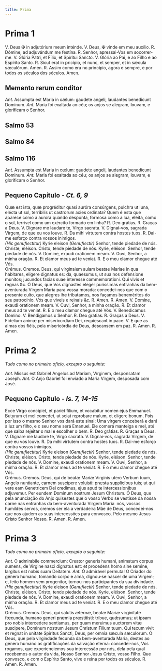 ```yaml
---
title: Prima
---
```


# Prima 1

<div class="grid grid-cols-2 gap-5">
  <span class="text-justify">
    V. Deus <span class="text-red-500">&#10016;</span> in adjutórium meum
    inténde.
  </span>
  <span class="text-justify">
    V. Deus, <span class="text-red-500">&#10016;</span> vinde em meu auxílio.
  </span>
  <span class="text-justify">
    <span class="text-red-500">R.</span> Dómine, ad adjuvándum me festína.
  </span>
  <span class="text-justify">
    <span class="text-red-500">R.</span> Senhor, apressai-Vos em socorrer-me.
  </span>
  <span class="text-justify">
    V. Glória Patri, et Fílio, et Spíritui Sancto.
  </span>
  <span class="text-justify">
    V. Glória ao Pai, e ao Filho e ao Espírito Santo.
  </span>
  <span class="text-justify">
    <span class="text-red-500">R.</span> Sicut erat in pricípio, et nunc, et
    semper, et in sǽcula sæculórum. Amen.
  </span>
  <span class="text-justify">
    <span class="text-red-500">R.</span> Assim como era no princípio, agora e
    sempre, e por todos os séculos dos séculos. Amen.
  </span>
</div>


## Memento rerum conditor

<MementoRerumConditor />

<div class="grid grid-cols-2 gap-5">
  <span class="text-justify">
    <em>Ant.</em> Assumpta est Maria in cælum: gaudete angeli, laudantes
    benedicunt Dominum.
  </span>
  <span class="text-justify">
    <em>Ant.</em> Maria foi exaltada ao céu; os anjos se alegram, louvam, e
    glorificam o Senhor.
  </span>
</div>


## Salmo 53

<Salmo53 />


## Salmo 84

<Salmo84 />


## Salmo 116

<Salmo116 />

<div class="grid grid-cols-2 gap-5">
  <span class="text-justify">
    <em>Ant.</em> Assumpta est Maria in cælum: gaudete angeli, laudantes
    benedicunt Dominum.
  </span>
  <span class="text-justify">
    <em>Ant.</em> Maria foi exaltada ao céu; os anjos se alegram, louvam, e
    glorificam o Senhor.
  </span>
</div>

## Pequeno Capítulo - <em>Ct. 6, 9</em>

<div class="grid grid-cols-2 gap-5">
  <span class="text-justify">
    Quæ est ista, quæ progréditur quasi auróra consúrgens, pulchra ut luna,
    elécta ut sol, terribilis ut castrorum acies ordinata?
  </span>
  <span class="text-justify">
    Quem é esta que aparece como a aurora quando desponta, formosa como a lua,
    eleita, como o sol, terrível como um exército formado em linha?
  </span>
  <span class="text-justify">
    <span class="text-red-500">R.</span> Deo grátias.
  </span>
  <span class="text-justify">
    <span class="text-red-500">R.</span> Graças a Deus.
  </span>
  <span class="text-justify">V. Dignare me laudare te, Virgo sacrata.</span>
  <span class="text-justify">
    V. Dignai-vos, sagrada Virgem, de que eu vos louve.
  </span>
  <span class="text-justify">
    <span class="text-red-500">R.</span> Da mihi virtutem contra hostes tuos.
  </span>
  <span class="text-justify">
    <span class="text-red-500">R.</span> Dai-me esforço contra vossos inimigos.
  </span>
</div>

<div class="grid grid-cols-2 gap-5">
  <span class="text-justify">
    <em>(Hic genuflectitur)</em> Kyrie eleison
  </span>
  <span class="text-justify">
    <em>(Genuflectir)</em> Senhor, tende piedade de nós.
  </span>
  <span class="text-justify">Christe, eléison.</span>
  <span class="text-justify">Cristo, tende piedade de nós.</span>
  <span class="text-justify">Kyrie, eléison.</span>
  <span class="text-justify">Senhor, tende piedade de nós.</span>
  <span class="text-justify">V. Domine, exaudi orationem meam.</span>
  <span class="text-justify">V. Ouvi, Senhor, a minha oração.</span>
  <span class="text-justify">
    <span class="text-red-500">R.</span> Et clamor meus ad te veniat.
  </span>
  <span class="text-justify">
    <span class="text-red-500">R.</span> E o meu clamor chegue até Vós.
  </span>
</div>

<div class="grid grid-cols-2 gap-5">
  <span class="text-red-500 text-center">Orémus.</span>
  <span class="text-red-500 text-center">Oremos.</span>
  <span class="text-justify">
    Deus, qui virginalem aulam beatae Mariae in qua habitares, eligere dignatus
    es: da, quaesumus, ut sua nos defensione munitos; jucundos facias suae
    interesse commemorationi. Qui vivis et regnas &c.
  </span>
  <span class="text-justify">
    Ó Deus, que Vos dignastes eleger puríssimas entranhas da bem-aventurada
    Virgem Maria para vossa morada: concedei-nos que com o presente culto, que
    alegres lhe tributamos, nos façamos beneméritos do seu patrocínio. Vós que
    viveis e reinais &c.
  </span>
  <span class="text-justify">
    <span class="text-red-500">R.</span> Amen.
  </span>
  <span class="text-justify">
    <span class="text-red-500">R.</span> Amen.
  </span>
  <span class="text-justify">V. Domine, exaudi orationem meam.</span>
  <span class="text-justify">V. Ouvi, Senhor, a minha oração.</span>
  <span class="text-justify">
    <span class="text-red-500">R.</span> Et clamor meus ad te veniat.
  </span>
  <span class="text-justify">
    <span class="text-red-500">R.</span> E o meu clamor chegue até Vós.
  </span>
  <span class="text-justify">V. Benedicamus Domino.</span>
  <span class="text-justify">V. Bendigamos o Senhor.</span>
  <span class="text-justify">
    <span class="text-red-500">R.</span> Deo gratias.
  </span>
  <span class="text-justify">
    <span class="text-red-500">R.</span> Graças a Deus.
  </span>
  <span class="text-justify">
    V. Fidelium animæ per misericordiam Dei, requiescant in pace.
  </span>
  <span class="text-justify">
    V. E que as almas dos fiéis, pela misericórdia de Deus, descansem em paz.
  </span>
  <span class="text-justify">
    <span class="text-red-500">R.</span> Amen.
  </span>
  <span class="text-justify">
    <span class="text-red-500">R.</span> Amen.
  </span>
</div>

# Prima 2

<em>Tudo como no primeiro oficio, excepto o seguinte:</em>

<div class="grid grid-cols-2 gap-5">
  <span class="text-justify">
    <em>Ant.</em> Missus est Gabriel Angelus ad Maríam, Vírginem, desponsatam
    Joseph.
  </span>
  <span class="text-justify">
    <em>Ant.</em> O Anjo Gabriel foi enviado a Maria Virgem, desposada com José.
  </span>
</div>

## Pequeno Capítulo - <em>Is. 7, 14-15</em>

<div class="grid grid-cols-2 gap-5">
  <span class="text-justify">
    Ecce Virgo concipiet, et pariet filium, et vocabitur nomen ejus Emmanuel.
    Butyrum et mel comedet, ut sciat reprobare malum, et eligere bonum.
  </span>
  <span class="text-justify">
    Pois por isso o mesmo Senhor vos dará este sinal: Uma virgem conceberá e
    dará à luz um filho, e o seu nome será Emanuel. Ele comerá manteiga e mel,
    até que saiba rejeitar o mal e escolher o bem.
  </span>
  <span class="text-justify">
    <span class="text-red-500">R.</span> Deo grátias.
  </span>
  <span class="text-justify">
    <span class="text-red-500">R.</span> Graças a Deus.
  </span>
  <span class="text-justify">V. Dignare me laudare te, Virgo sacrata.</span>
  <span class="text-justify">
    V. Dignai-vos, sagrada Virgem, de que eu vos louve.
  </span>
  <span class="text-justify">
    <span class="text-red-500">R.</span> Da mihi virtutem contra hostes tuos.
  </span>
  <span class="text-justify">
    <span class="text-red-500">R.</span> Dai-me esforço contra vossos inimigos.
  </span>
</div>

<div class="grid grid-cols-2 gap-5">
  <span class="text-justify">
    <em>(Hic genuflectitur)</em> Kyrie eleison
  </span>
  <span class="text-justify">
    <em>(Genuflectir)</em> Senhor, tende piedade de nós.
  </span>
  <span class="text-justify">Christe, eléison.</span>
  <span class="text-justify">Cristo, tende piedade de nós.</span>
  <span class="text-justify">Kyrie, eléison.</span>
  <span class="text-justify">Senhor, tende piedade de nós.</span>
  <span class="text-justify">V. Domine, exaudi orationem meam.</span>
  <span class="text-justify">V. Ouvi, Senhor, a minha oração.</span>
  <span class="text-justify">
    <span class="text-red-500">R.</span> Et clamor meus ad te veniat.
  </span>
  <span class="text-justify">
    <span class="text-red-500">R.</span> E o meu clamor chegue até Vós.
  </span>
</div>

<div class="grid grid-cols-2 gap-5">
  <span class="text-red-500 text-center">Orémus.</span>
  <span class="text-red-500 text-center">Oremos.</span>
  <span class="text-justify">
    Deus, qui de beatæ Mariæ Virginis utero Verbum tuum, Angelo nuntiante,
    carnem suscipere voluisti: præsta supplicibus tuis; ut qui vere eam
    Genetricem Dei credimus, ejus apud te intercessionibus adjuvemur. Per eundem
    Dominum nostrum Jesum Christum.
  </span>
  <span class="text-justify">
    Ó Deus, que pela anunciação do Anjo quisestes que o vosso Verbo se vestisse
    da nossa carne nas entranhas da bem-aventurada Virgem Maria: nós, vossos
    humildes servos, cremos ser ela a verdadeira Mãe de Deus, concedei-nos que
    nos ajudem as suas intercessões para convosco. Pelo mesmo Jesus Cristo
    Senhor Nosso.
  </span>
  <span class="text-justify">
    <span class="text-red-500">R.</span> Amen.
  </span>
  <span class="text-justify">
    <span class="text-red-500">R.</span> Amen.
  </span>
</div>

# Prima 3

<em>Tudo como no primeiro oficio, excepto o seguinte:</em>

<div class="grid grid-cols-2 gap-5">
  <span class="text-justify">
    <em>Ant.</em> O admirabile commercium: Creator generis humani, animatum
    corpus sumens, de Virgine nasci dignatus est: et procedens homo sine semine,
    largitus est nobis suam Deitatem.
  </span>
  <span class="text-justify">
    <em>Ant.</em> Ó admirável permuta! O Criador do género humano, tomando corpo
    e alma, dignou-se nascer de uma Virgem; e, feito homem sem progenitor,
    tornou-nos participantes da sua divindade.
  </span>
</div>

<div class="grid grid-cols-2 gap-5">
  <span class="text-justify">
    <em>(Hic genuflectitur)</em> Kyrie eleison
  </span>
  <span class="text-justify">
    <em>(Genuflectir)</em> Senhor, tende piedade de nós.
  </span>
  <span class="text-justify">Christe, eléison.</span>
  <span class="text-justify">Cristo, tende piedade de nós.</span>
  <span class="text-justify">Kyrie, eléison.</span>
  <span class="text-justify">Senhor, tende piedade de nós.</span>
  <span class="text-justify">V. Domine, exaudi orationem meam.</span>
  <span class="text-justify">V. Ouvi, Senhor, a minha oração.</span>
  <span class="text-justify">
    <span class="text-red-500">R.</span> Et clamor meus ad te veniat.
  </span>
  <span class="text-justify">
    <span class="text-red-500">R.</span> E o meu clamor chegue até Vós.
  </span>
</div>

<div class="grid grid-cols-2 gap-5">
  <span class="text-red-500 text-center">Orémus.</span>
  <span class="text-red-500 text-center">Oremos.</span>
  <span class="text-justify">
    Deus, qui salutis æternæ, beatæ Mariæ virginitate fœcunda, humano generi
    præmia præstitisti: tribue, quǽsumus; ut ipsam pro nobis intercedere
    sentiamus, per quam meruimus auctorem vitæ suscipere, Dominum nostrum Jesum
    Christum Filium tuum. Qui tecum vivit et regnat in unitate Spiritus Sancti,
    Deus, per omnia sæcula sæculorum.
  </span>
  <span class="text-justify">
    Ó Deus, que pela virgindade fecunda da bem-aventurada Maria, destes ao
    género humano as gratificações da salvação eterna: concedei-nos, Vos
    rogamos, que experienciemos sua intercessão por nós, dela pela qual
    recebemos o autor da vida, Nosso Senhor Jesus Cristo, vosso Filho. Que
    convosco, e com o Espírito Santo, vive e reina por todos os séculos.
  </span>
  <span class="text-justify">
    <span class="text-red-500">R.</span> Amen.
  </span>
  <span class="text-justify">
    <span class="text-red-500">R.</span> Amen.
  </span>
</div>
